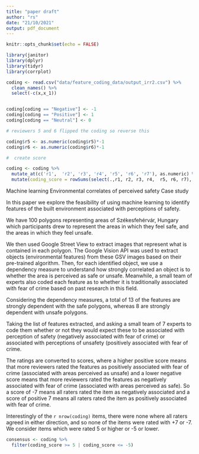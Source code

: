 ```yaml
---
title: "paper draft"
author: "rs"
date: "21/10/2021"
output: pdf_document
---
```


```r
knitr::opts_chunk$set(echo = FALSE)
```





```r

library(janitor)
library(dplyr)
library(tidyr)
library(corrplot)

coding <- read.csv("data/feature_coding_data/output_irr2.csv") %>% 
  clean_names() %>% 
  select(-c(x,x_1))


coding[coding == "Negative"] <- -1
coding[coding == "Positive"] <- 1
coding[coding == "Neutral"] <- 0

# reviewers 5 and 6 flipped the coding so reverse this

coding$r5 <- as.numeric(coding$r5)*-1
coding$r6 <- as.numeric(coding$r6)*-1

#  create score

coding <- coding %>% 
  mutate_at(c('r1',  'r2', 'r3', 'r4', 'r5', 'r6', 'r7'), as.numeric) %>% 
  mutate(coding_score = rowSums(select(.,r1, r2, r3, r4,  r5, r6, r7), na.rm = TRUE))

```



Machine learning
Environmental correlates of perceived safety
Case study


In this paper we explore the feasibility of using machine learning to identify features of the built environment associated with perceptions of safety. 

We have 100 polygons representing areas of Székesfehérvár, Hungary which participants drew to represent the areas in which they feel safe, and the areas in which they feel unsafe. 

We then used Google Street View to extract images that represent what is contained in each polygon. The Google Vision API was used to extract objects (environmental features) from these GSV images based on their pre-trained algorithm. Then, for each identified object, we use a dependency measure to understand how strongly correlated an object is to whether the area is perceived as safe or unsafe. Meanwhile, a small team of experts also coded each feature as to whether it is traditionally associated with fear of crime based on past research in this field.


Considering the dependency measures, a total of 13 of the features are strongly dependent with the safe polygons, whereas 8 are strongly dependent with unsafe polygons. 

Taking the list of features extracted, and asking a small team of 7 experts to code them whether or not they would expect these to be associated with perception of safety (negatively associated with fear of crime) or associated with perceptions of unsafety (positively associated with fear of crime. 

The ratings are converted to scores, where a higher positive score means that more reviewers rated the features as positively associated with fear of crime (associated with areas perceived as unsafe) and a lower negative score means that more reviewers rated the features as negatively associated with fear of crime (associated with areas perceived as safe). So a score of -7 means all raters rated the item as negatively associated and a score of positive 7 means all raters rated the item as positively associated with fear of crime. 

Interestingly of the `r nrow(coding)` items, there were none where all raters agreed in either direction, and so none of the items were rated with +7 or -7. We consider items which were rated 5 or higher or -5 or lower. 

```r

consensus <- coding %>% 
  filter(coding_score >= 5 | coding_score <= -5)

```
     



